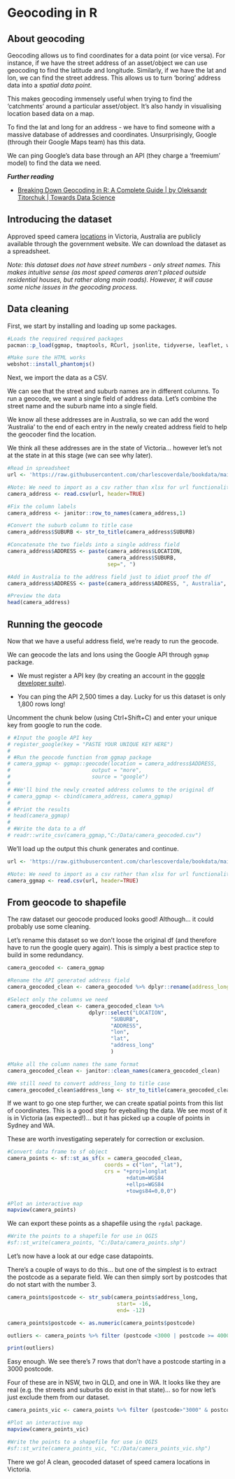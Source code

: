 # Geocoding in R

## About geocoding

Geocoding allows us to find coordinates for a data point (or vice versa). For instance, if we have the street address of an asset/object we can use geocoding to find the latitude and longitude. Similarly, if we have the lat and lon, we can find the street address. This allows us to turn 'boring' address data into a *spatial data point*.

This makes geocoding immensely useful when trying to find the 'catchments' around a particular asset/object. It's also handy in visualising location based data on a map.

To find the lat and long for an address - we have to find someone with a massive database of addresses and coordinates. Unsurprisingly, Google (through their Google Maps team) has this data.

We can ping Google's data base through an API (they charge a 'freemium' model) to find the data we need.

***Further reading***

-   [Breaking Down Geocoding in R: A Complete Guide \| by Oleksandr Titorchuk \| Towards Data Science](https://towardsdatascience.com/breaking-down-geocoding-in-r-a-complete-guide-1d0f8acd0d4b)

## Introducing the dataset

Approved speed camera [locations](https://www.camerassavelives.vic.gov.au/camera-locations/approved-mobile-camera-locations) in Victoria, Australia are publicly available through the government website. We can download the dataset as a spreadsheet.

*Note: this dataset does not have street numbers - only street names. This makes intuitive sense (as most speed cameras aren't placed outside residential houses, but rather along main roads). However, it will cause some niche issues in the geocoding process.*

## Data cleaning

First, we start by installing and loading up some packages.

```r

#Loads the required required packages
pacman::p_load(ggmap, tmaptools, RCurl, jsonlite, tidyverse, leaflet, writexl, readr, readxl, sf, mapview, webshot,rgdal, tinytex)

#Make sure the HTML works
webshot::install_phantomjs()
```

Next, we import the data as a CSV.

We can see that the street and suburb names are in different columns. To run a geocode, we want a single field of address data. Let's combine the street name and the suburb name into a single field.

We know all these addresses are in Australia, so we can add the word 'Australia' to the end of each entry in the newly created address field to help the geocoder find the location.

We think all these addresses are in the state of Victoria... however let's not at the state in at this stage (we can see why later).

```r

#Read in spreadsheet
url <- 'https://raw.githubusercontent.com/charlescoverdale/bookdata/main/mobile-camera-locations-june-2022.csv'

#Note: We need to import as a csv rather than xlsx for url functionality
camera_address <- read.csv(url, header=TRUE)

#Fix the column labels
camera_address <- janitor::row_to_names(camera_address,1)

#Convert the suburb column to title case
camera_address$SUBURB <- str_to_title(camera_address$SUBURB)

#Concatenate the two fields into a single address field
camera_address$ADDRESS <- paste(camera_address$LOCATION,
                                camera_address$SUBURB,
                                sep=", ")

#Add in Australia to the address field just to idiot proof the df
camera_address$ADDRESS <- paste(camera_address$ADDRESS, ", Australia", sep="")

#Preview the data
head(camera_address)
```

## Running the geocode

Now that we have a useful address field, we're ready to run the geocode.

We can geocode the lats and lons using the Google API through `ggmap` package.

-   We must register a API key (by creating an account in the [google developer suite](https://developers.google.com/maps/documentation/geocoding/overview)).

-   You can ping the API 2,500 times a day. Lucky for us this dataset is only 1,800 rows long!

Uncomment the chunk below (using Ctrl+Shift+C) and enter your unique key from google to run the code.

```r

# #Input the google API key
# register_google(key = "PASTE YOUR UNIQUE KEY HERE")
# 
# #Run the geocode function from ggmap package
# camera_ggmap <- ggmap::geocode(location = camera_address$ADDRESS,
#                          output = "more",
#                          source = "google")
# 
# #We'll bind the newly created address columns to the original df
# camera_ggmap <- cbind(camera_address, camera_ggmap)
# 
# #Print the results
# head(camera_ggmap)
# 
# #Write the data to a df
# readr::write_csv(camera_ggmap,"C:/Data/camera_geocoded.csv")
```

We'll load up the output this chunk generates and continue.

```r

url <- 'https://raw.githubusercontent.com/charlescoverdale/bookdata/main/camera_geocoded.csv'

#Note: We need to import as a csv rather than xlsx for url functionality
camera_ggmap <- read.csv(url, header=TRUE)

```

## From geocode to shapefile

The raw dataset our geocode produced looks good! Although... it could probably use some cleaning.

Let's rename this dataset so we don't loose the original df (and therefore have to run the google query again). This is simply a best practice step to build in some redundancy.

```r

camera_geocoded <- camera_ggmap

```

```r

#Rename the API generated address field
camera_geocoded_clean <- camera_geocoded %>% dplyr::rename(address_long=address)

#Select only the columns we need
camera_geocoded_clean <- camera_geocoded_clean %>% 
                          dplyr::select("LOCATION",
                                 "SUBURB",
                                 "ADDRESS",
                                 "lon", 
                                 "lat", 
                                 "address_long"
                                 )

#Make all the column names the same format
camera_geocoded_clean <- janitor::clean_names(camera_geocoded_clean)

#We still need to convert address_long to title case
camera_geocoded_clean$address_long <- str_to_title(camera_geocoded_clean$address_long)
```

If we want to go one step further, we can create spatial points from this list of coordinates. This is a good step for eyeballing the data. We see most of it is in Victoria (as expected!)... but it has picked up a couple of points in Sydney and WA.

These are worth investigating seperately for correction or exclusion.

```r
        
#Convert data frame to sf object
camera_points <- sf::st_as_sf(x = camera_geocoded_clean, 
                               coords = c("lon", "lat"),
                               crs = "+proj=longlat 
                                      +datum=WGS84 
                                      +ellps=WGS84 
                                      +towgs84=0,0,0")

#Plot an interactive map
mapview(camera_points)

```

We can export these points as a shapefile using the `rgdal` package.

```r

#Write the points to a shapefile for use in QGIS
#sf::st_write(camera_points, "C:/Data/camera_points.shp")
```

Let's now have a look at our edge case datapoints.

There's a couple of ways to do this... but one of the simplest is to extract the postcode as a separate field. We can then simply sort by postcodes that do not start with the number 3.

```r

camera_points$postcode <- str_sub(camera_points$address_long, 
                                   start= -16,  
                                   end= -12)

camera_points$postcode <- as.numeric(camera_points$postcode)

outliers <- camera_points %>% filter (postcode <3000 | postcode >= 4000)

print(outliers)
```

Easy enough. We see there's 7 rows that don't have a postcode starting in a 3000 postcode.

Four of these are in NSW, two in QLD, and one in WA. It looks like they are real (e.g. the streets and suburbs do exist in that state)... so for now let's just exclude them from our dataset.

```r

camera_points_vic <- camera_points %>% filter (postcode>"3000" & postcode<"4000")

#Plot an interactive map
mapview(camera_points_vic)

#Write the points to a shapefile for use in QGIS
#sf::st_write(camera_points_vic, "C:/Data/camera_points_vic.shp")
```

There we go! A clean, geocoded dataset of speed camera locations in Victoria.
